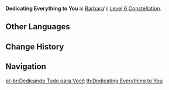 {{Constellation Infobox
|image       = Constellation Dedicating Everything to You.png
|description = When Barbara is in the party but not on the field, and one of your own party members falls:
*Automatically revives the fallen character.
*Fully restores the revived character's HP to 100%.
This effect can only occur once every 15 mins.
|level       = 6
|character   = Barbara
|utility1    = Healing
|utility2    = Revival
|utility3    = Triggers on Character Death
}}
'''Dedicating Everything to You''' is [[Barbara]]'s [[Level 6 Constellation]].
<!--
==Gameplay Notes==
-->

==Other Languages==
{{Other Languages
|en      = Dedicating Everything to You
|zhs     = 将一切美好献给你
|zhs_rm  = Jiāng yīqiè měihǎo xiàn gěi nǐ
|zht     = 將一切美好獻給你
|zht_rm  = Jiāng yīqiè měihǎo xiàn gěi nǐ
|zh_tl   = Dedicating Everything to You
|ja      = 美しいものをあなたに
|ja_rm   = Utsukushii Mono wo Anata ni
|ja_tl   = Beautiful Things to You
|ko      = 이 세상의 아름다움을 당신에게
|ko_rm   = I Sesang-ui Areumda'um-eul Dangshin-ege
|ko_tl   = The Beauty of this World to You
|es      = Dedicándotelo todo
|es_tl   = Dedicating Everything to You
|fr      = Toujours le meilleur pour vous
|fr_tl   = Always the Best for You
|ru      = В твою честь
|ru_tl   = In Your Honor
|th      = Dedicating Everything to You
|vi      = Dành Cho Em Thứ Tốt Đẹp Nhất
|vi_tl   = Leaving the Best Things to You
|de      = Nur das Beste für dich
|de_tl   = Only the Best for You
|id      = Dedicating Everything to You
|pt      = Dedicando Tudo para Você
|pt_tl   = Dedicating Everything to You
}}

==Change History==
{{Change History|1.0}}

==Navigation==
{{Talent Navbox|Barbara}}
[[pt-br:Dedicando Tudo para Você]]
[[th:Dedicating Everything to You]]